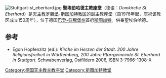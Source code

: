 [[File:Stuttgart-st_eberhard.jpg|thumb]]
'''聖埃伯哈德主教座堂'''（德语：''Domkirche St. Eberhard''）是[[天主教罗滕堡-斯图加特教区|天主教罗滕堡-斯图加特教区]]的副主教座堂（自1978年起，庆祝该教区成立150周年），位于德国[[巴登-符騰堡州|巴登-符騰堡州]]首府[[斯图加特|斯图加特]]。供奉聖埃伯哈德。

==参考==
<references/>
*Egon Hopfenzitz (ed.): ''Kirche im Herzen der Stadt. 200 Jahre Religionsfreiheit in Württemberg, 200 Jahre Pfarrgemeinde St. Eberhard in Stuttgart.'' Schwabenverlag, Ostfildern 2006, ISBN 3-7966-1308-X
{{coord|48|46|47|N|9|10|48|E|region:DE-BW_type:landmark_source:kolossus-dewiki|display=title}}

[[Category:德国天主教主教座堂|Category:德国天主教主教座堂]]
[[Category:斯图加特教堂|Category:斯图加特教堂]]